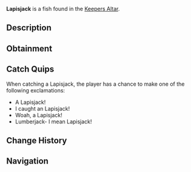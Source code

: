 {{FishInfobox
|image          = Lapisjack.png
|rarity         = Rare
|sea            = First Sea
|location       = [[Keepers Altar]]
|sublocation    = 
|sources        = Fishing Rod
|radar_location = 
|xp             = 80
|weather        = Clear, Rain
|time           = Day
|season         = Spring
|bait           = Minnow
|base_weight    = 40
|base_value     = 115
|weight_range   = 20
|base_chance    = 55
|base_resil     = 20
}}
'''Lapisjack''' is a {{Rarity|Rare}} fish found in the [[Keepers Altar]].

== Description ==
{{Description|The Lapisjack is a strong, fast-swimming fish known for their vigorous fights and robust body. Mostly active in spring, and only found in Keepers Altar. They are capable of sustaining their conscious when the Altar is active.|Bestiary Entry}}

== Obtainment ==
{{Description|Found in Keepers Altar.|Bestiary Hint}}
{{Fish Availability|
Keepers Altar
|top_rods      = 
Free Spirit Rod\383591.48\28954.99;
Trident Rod\375146.51\29309.71;
Leviathan's Fang Rod\365104.25\40040.73;
Azure Of Lagoon\313658.99\27159.8;
No-Life Rod\313175.71\39405.7;
Magnet Rod\186386.42\24553.57;
Fischer's Rod\231560.87\30820.01;
Adventurer's Rod\229436.46\30537.26;
Nocturnal Rod\180884.36\115776.34;
Seraphic Rod\233874.22\38307.31;
Ethereal Prism Rod\232359.42\38059.19;
Depthseeker Rod\268798.75\29736.34;
Avalanche Rod\250615.41\26534.43;
Challenger's Rod\248515.84\35013.71;
Verdant Shear Rod\248286.01\32272.25;
Zeus Rod\243668.02\32307.52;
Blazebringer Rod\237207.29\30544.39;
Volcanic Rod\226060.33\24519.41;
Rod Of The Forgotten Fang\217760.61\34834.15;
Rod Of The Depths\209235.98\31448.21;
Rod Of The Exalted One\193171.55\29626.99;
Steady Rod\118878.22\11461.1
|recommended   = Trident Rod
}}

== Catch Quips ==
When catching a Lapisjack, the player has a chance to make one of the following exclamations:
* A Lapisjack!
* I caught an Lapisjack!
* Woah, a Lapisjack!
* Lumberjack- I mean Lapisjack!

== Change History ==
{{Change History|{{subst:Current Version}}}}

== Navigation ==
{{Fish Navbox|Keepers Altar}}